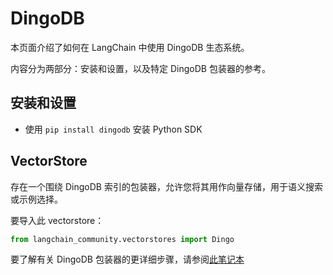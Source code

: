 # DingoDB

本页面介绍了如何在 LangChain 中使用 DingoDB 生态系统。

内容分为两部分：安装和设置，以及特定 DingoDB 包装器的参考。

## 安装和设置

- 使用 `pip install dingodb` 安装 Python SDK

## VectorStore

存在一个围绕 DingoDB 索引的包装器，允许您将其用作向量存储，用于语义搜索或示例选择。

要导入此 vectorstore：

```python
from langchain_community.vectorstores import Dingo
```

要了解有关 DingoDB 包装器的更详细步骤，请参阅[此笔记本](/docs/integrations/vectorstores/dingo)